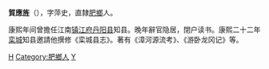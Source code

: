 '''賀應旌'''（{{bd|?||?||}}），字萍史，直隸[[肥鄉|肥鄉]]人。

康熙年间曾擔任江南[[镇江府|镇江府]][[丹阳县|丹阳县]]知县。晚年辭官隐居，閉户读书。康熙二十二年[[栾城|栾城]]知县邀請他撰修《栾城县志》。著有《漳河源流考》、《游卧龙冈记》等。


[[Category:清朝丹陽縣知縣|H]]
[[Category:肥鄉人|Category:肥鄉人]]
[[Category:贺姓|Y]]